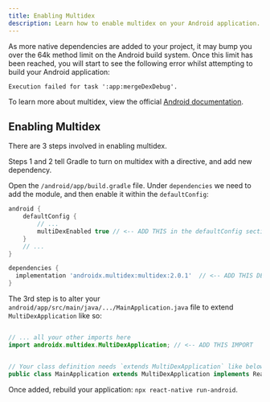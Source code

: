 ```yaml
---
title: Enabling Multidex
description: Learn how to enable multidex on your Android application.
---
```


As more native dependencies are added to your project, it may bump you over the
64k method limit on the Android build system. Once this limit has been reached, you will start to see the following error
whilst attempting to build your Android application:

```
Execution failed for task ':app:mergeDexDebug'.
```

To learn more about multidex, view the official [Android documentation](https://developer.android.com/studio/build/multidex#mdex-gradle).

## Enabling Multidex

There are 3 steps involved in enabling multidex.

Steps 1 and 2 tell Gradle to turn on multidex with a directive, and add new dependency.

Open the `/android/app/build.gradle` file. Under `dependencies` we need to add the module, and then enable it
within the `defaultConfig`:

```groovy
android {
    defaultConfig {
        // ...
        multiDexEnabled true // <-- ADD THIS in the defaultConfig section
    }
    // ...
}

dependencies {
  implementation 'androidx.multidex:multidex:2.0.1'  // <-- ADD THIS DEPENDENCY
}
```

The 3rd step is to alter your `android/app/src/main/java/.../MainApplication.java` file to extend `MultiDexApplication` like so:

```java

// ... all your other imports here
import androidx.multidex.MultiDexApplication; // <-- ADD THIS IMPORT


// Your class definition needs `extends MultiDexApplication` like below
public class MainApplication extends MultiDexApplication implements ReactApplication {

```

Once added, rebuild your application: `npx react-native run-android`.
